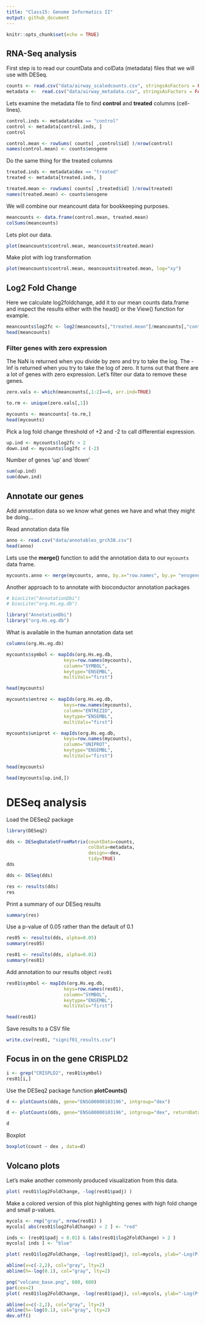 ```yaml
---
title: "Class15: Genome Informatics II"
output: github_document
---
```


```r
knitr::opts_chunk$set(echo = TRUE)
```

## RNA-Seq analysis

First step is to read our countData and colData (metadata) files that we will use with DESeq.

```r
counts <- read.csv("data/airway_scaledcounts.csv", stringsAsFactors = FALSE)
metadata <-  read.csv("data/airway_metadata.csv", stringsAsFactors = FALSE)
```

Lets examine the metadata file to find **control** and **treated** columns (cell-lines).

```r
control.inds <- metadata$dex == "control"
control <- metadata[control.inds, ]
control
```

```r
control.mean <- rowSums( counts[ ,control$id] )/nrow(control)
names(control.mean) <- counts$ensgene
```

Do the same thing for the treated columns

```r
treated.inds <- metadata$dex == "treated"
treated <- metadata[treated.inds, ]

treated.mean <- rowSums( counts[ ,treated$id] )/nrow(treated)
names(treated.mean) <- counts$ensgene
```

We will combine our meancount data for bookkeeping purposes.

```r
meancounts <- data.frame(control.mean, treated.mean)
colSums(meancounts)
```

Lets plot our data.

```r
plot(meancounts$control.mean, meancounts$treated.mean)
```

Make plot with log transformation
```r
plot(meancounts$control.mean, meancounts$treated.mean, log="xy")
```

## Log2 Fold Change

Here we calculate log2foldchange, add it to our mean counts data.frame and inspect the results either with the head() or the View() function for example.

```r
meancounts$log2fc <- log2(meancounts[,"treated.mean"]/meancounts[,"control.mean"])
head(meancounts)
```

### Filter genes with zero expression

The NaN is returned when you divide by zero and try to take the log. The -Inf is returned when you try to take the log of zero. It turns out that there are a lot of genes with zero expression. Let’s filter our data to remove these genes.

```r
zero.vals <- which(meancounts[,1:2]==0, arr.ind=TRUE)

to.rm <- unique(zero.vals[,1])

mycounts <- meancounts[-to.rm,]
head(mycounts)
```


Pick a log fold change threshold of +2 and -2 to call differential expression.

```r
up.ind <- mycounts$log2fc > 2
down.ind <- mycounts$log2fc < (-2)
```
Number of genes 'up' and 'down'

```r
sum(up.ind)
sum(down.ind)
```

## Annotate our genes 

Add annotation data so we know what genes we have and what they might be doing...

Read annotation data file
```r
anno <- read.csv("data/annotables_grch38.csv")
head(anno)
```

Lets use the **merge()** function to add the annotation data to our `mycounts` data frame.

```r
mycounts.anno <- merge(mycounts, anno, by.x="row.names", by.y= "ensgene")
```

Another approach to to annotate with bioconductor annotation packages

```r
# biocLite("AnnotationDbi")
# biocLite("org.Hs.eg.db")
```

```r
library("AnnotationDbi")
library("org.Hs.eg.db")
```

What is available in the human annotation data set
```r
columns(org.Hs.eg.db)
```


```r
mycounts$symbol <- mapIds(org.Hs.eg.db,
                     keys=row.names(mycounts),
                     column="SYMBOL",
                     keytype="ENSEMBL",
                     multiVals="first")
```

```r
head(mycounts)
```


```r
mycounts$entrez <- mapIds(org.Hs.eg.db,
                     keys=row.names(mycounts),
                     column="ENTREZID",
                     keytype="ENSEMBL",
                     multiVals="first")
```

```r
mycounts$uniprot <- mapIds(org.Hs.eg.db,
                     keys=row.names(mycounts),
                     column="UNIPROT",
                     keytype="ENSEMBL",
                     multiVals="first")

```


```r
head(mycounts)
```


```r
head(mycounts[up.ind,])
```


# DESeq analysis

Load the DESeq2 package

```r
library(DESeq2)
```



```r
dds <- DESeqDataSetFromMatrix(countData=counts, 
                              colData=metadata, 
                              design=~dex, 
                              tidy=TRUE)
dds
```

```r
dds <- DESeq(dds)
```

```r
res <- results(dds)
res
```

Print a summary of our DESeq results

```r
summary(res)
```

Use a p-value of 0.05 rather than the default of 0.1

```r
res05 <- results(dds, alpha=0.05)
summary(res05)
```

```r
res01 <- results(dds, alpha=0.01)
summary(res01)
```

Add annotation to our results object `res01`

```r

res01$symbol <- mapIds(org.Hs.eg.db,
                     keys=row.names(res01),
                     column="SYMBOL",
                     keytype="ENSEMBL",
                     multiVals="first")


```

```r
head(res01)
```

Save results to a CSV file
```r
write.csv(res01, "signif01_results.csv")
```

## Focus in on the gene CRISPLD2

```r
i <- grep("CRISPLD2", res01$symbol)
res01[i,]
```

Use the DESeq2 package function **plotCounts()**

```r
d <- plotCounts(dds, gene="ENSG00000103196", intgroup="dex")
```

```r
d <- plotCounts(dds, gene="ENSG00000103196", intgroup="dex", returnData=TRUE)

d
```

Boxplot

```r
boxplot(count ~ dex , data=d)
```


## Volcano plots

Let’s make another commonly produced visualization from this data.

```r
plot( res01$log2FoldChange, -log(res01$padj) )
```


Make a colored version of this plot highlighting genes with high fold change and small p-values.

```r
mycols <- rep("gray", nrow(res01) )
mycols[ abs(res01$log2FoldChange) > 2 ] <- "red"

inds <- (res01$padj < 0.01) & (abs(res01$log2FoldChange) > 2 )
mycols[ inds ] <- "blue"

plot( res01$log2FoldChange, -log(res01$padj), col=mycols, ylab="-Log(P-value)", xlab="Log2(FoldChange)" )

abline(v=c(-2,2), col="gray", lty=2)
abline(h=-log(0.1), col="gray", lty=2)

```


```r
png("volcano_base.png", 680, 680)
par(cex=2)
plot( res01$log2FoldChange, -log(res01$padj), col=mycols, ylab="-Log(P-value)", xlab="Log2(FoldChange)")

abline(v=c(-2,2), col="gray", lty=2)
abline(h=-log(0.1), col="gray", lty=2)
dev.off()
```












